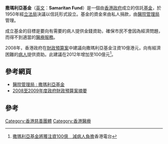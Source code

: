 '''撒瑪利亞基金'''（[[英文|英文]]：'''Samaritan Fund'''）是一個由[[香港特別行政區政府|香港政府]]成立的信託[[基金|基金]]，於1950年經[[立法局|立法局]]決議以信託形式設立。基金的資金來由私人捐款，由[[醫院管理局|醫院管理局]]管理。

成立基金的目標是要向有需要的病人提供金錢資助，確保市民不會因為經濟問題，而得不到適當的[[醫療|醫療]][[服務|服務]]。

2008年，香港政府在[[財政預算案|財政預算案]]中建議向撒瑪利亞基金注資10億港元，向有經濟困難的[[病人|病人]]提供資助。此建議在2012年增加至100億元<ref>[http://hk.news.yahoo.com/撒瑪利亞基金將獲注資100億-減病人負擔-033700629.html 撒瑪利亞基金將獲注資100億　減病人負擔]香港電台</ref>。

==參考網頁==
*[https://www.ha.org.hk/visitor/ha_visitor_index.asp?Content_ID=10048&Lang=CHIB5&Dimension=100&Parent_ID=10044 醫院管理局 : 撒瑪利亞基金]
*[http://www.budget.gov.hk/2008/chi/highlights.html 2008至2009年度政府財政預算案摘要] {{Wayback|url=http://www.budget.gov.hk/2008/chi/highlights.html |date=20181025061504 }}

==參考==
<references/>

{{HK-org-stub}}

[[Category:香港慈善團體|Category:香港慈善團體]]
[[Category:香港醫療|Category:香港醫療]]